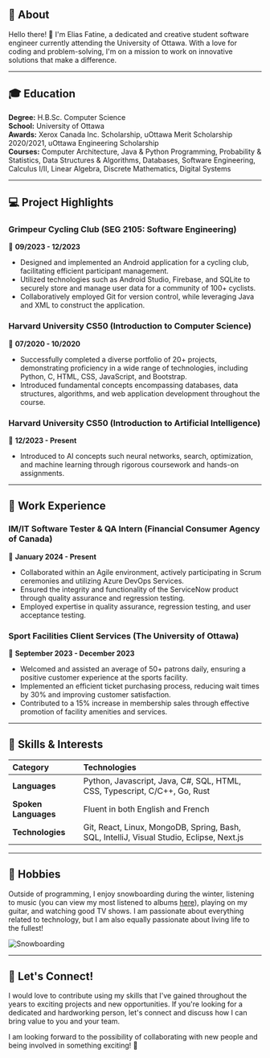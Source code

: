 ## 🚀 About

Hello there! 👋 I'm Elias Fatine, a dedicated and creative student software engineer currently attending the University of Ottawa. With a love for coding and problem-solving, I'm on a mission to work on innovative solutions that make a difference.

---

## 🎓 Education

**Degree:** H.B.Sc. Computer Science  
**School:** University of Ottawa  
**Awards:** Xerox Canada Inc. Scholarship, uOttawa Merit Scholarship 2020/2021, uOttawa Engineering Scholarship  
**Courses:** Computer Architecture, Java & Python Programming, Probability & Statistics, Data Structures & Algorithms, Databases, Software Engineering, Calculus I/II, Linear Algebra, Discrete Mathematics, Digital Systems

---

## 💻 Project Highlights

### Grimpeur Cycling Club (SEG 2105: Software Engineering)
📆 **09/2023 - 12/2023**
- Designed and implemented an Android application for a cycling club, facilitating efficient participant management.
- Utilized technologies such as Android Studio, Firebase, and SQLite to securely store and manage user data for a community of 100+ cyclists.
- Collaboratively employed Git for version control, while leveraging Java and XML to construct the application.

### Harvard University CS50 (Introduction to Computer Science)
📆 **07/2020 - 10/2020**
- Successfully completed a diverse portfolio of 20+ projects, demonstrating proficiency in a wide range of technologies, including Python, C, HTML, CSS, JavaScript, and Bootstrap.
- Introduced fundamental concepts encompassing databases, data structures, algorithms, and web application development throughout the course.

### Harvard University CS50 (Introduction to Artificial Intelligence)
📆 **12/2023 - Present**
- Introduced to AI concepts such neural networks, search, optimization, and machine learning through rigorous coursework and hands-on assignments.

---

## 🌟 Work Experience

### IM/IT Software Tester & QA Intern (Financial Consumer Agency of Canada)
📆 **January 2024 - Present**
- Collaborated within an Agile environment, actively participating in Scrum ceremonies and utilizing Azure DevOps Services.
- Ensured the integrity and functionality of the ServiceNow product through quality assurance and regression testing.
- Employed expertise in quality assurance, regression testing, and user acceptance testing.

### Sport Facilities Client Services (The University of Ottawa)
📆 **September 2023 - December 2023**
- Welcomed and assisted an average of 50+ patrons daily, ensuring a positive customer experience at the sports facility.
- Implemented an efficient ticket purchasing process, reducing wait times by 30% and improving customer satisfaction.
- Contributed to a 15% increase in membership sales through effective promotion of facility amenities and services.

---

## 🚀 Skills & Interests

| Category           | Technologies                                            | 
|:-------------------|:-------------------------------------------------------|
| **Languages**      | Python, Javascript, Java, C#, SQL, HTML, CSS, Typescript, C/C++, Go, Rust |
| **Spoken Languages**| Fluent in both English and French                       |
| **Technologies**   | Git, React, Linux, MongoDB, Spring, Bash, SQL, IntelliJ, Visual Studio, Eclipse, Next.js |

---

## 🎸 Hobbies

Outside of programming, I enjoy snowboarding during the winter, listening to music (you can view my most listened to albums [here](https://www.eliasf.dev/albums)), playing on my guitar, and watching good TV shows. I am passionate about everything related to technology, but I am also equally passionate about living life to the fullest!

![Snowboarding](https://imgur.com/ozGmwdA.jpg)

---

## 🤝 Let's Connect!

I would love to contribute using my skills that I've gained throughout the years to exciting projects and new opportunities. If you're looking for a dedicated and hardworking person, let's connect and discuss how I can bring value to you and your team.

I am looking forward to the possibility of collaborating with new people and being involved in something exciting! 🚀